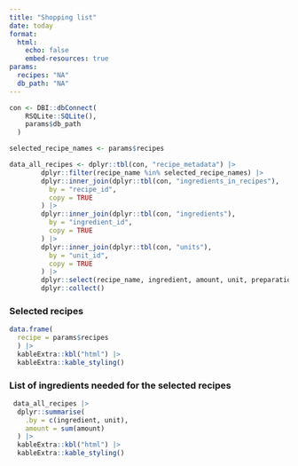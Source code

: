 ```yaml
---
title: "Shopping list"
date: today
format: 
  html: 
    echo: false
    embed-resources: true
params: 
  recipes: "NA"
  db_path: "NA"
---
```


```r
con <- DBI::dbConnect(
    RSQLite::SQLite(),
    params$db_path
  )
```

```r
selected_recipe_names <- params$recipes
```

```r
data_all_recipes <- dplyr::tbl(con, "recipe_metadata") |>
        dplyr::filter(recipe_name %in% selected_recipe_names) |>
        dplyr::inner_join(dplyr::tbl(con, "ingredients_in_recipes"),
          by = "recipe_id",
          copy = TRUE
        ) |>
        dplyr::inner_join(dplyr::tbl(con, "ingredients"),
          by = "ingredient_id",
          copy = TRUE
        ) |>
        dplyr::inner_join(dplyr::tbl(con, "units"),
          by = "unit_id",
          copy = TRUE
        ) |>
        dplyr::select(recipe_name, ingredient, amount, unit, preparation) |>
        dplyr::collect()
```

### Selected recipes

```r
data.frame(
  recipe = params$recipes
  ) |> 
  kableExtra::kbl("html") |> 
  kableExtra::kable_styling()
```


### List of ingredients needed for the selected recipes

```r
 data_all_recipes |>
  dplyr::summarise(
    .by = c(ingredient, unit),
    amount = sum(amount)
  ) |> 
  kableExtra::kbl("html") |> 
  kableExtra::kable_styling()
  
```

